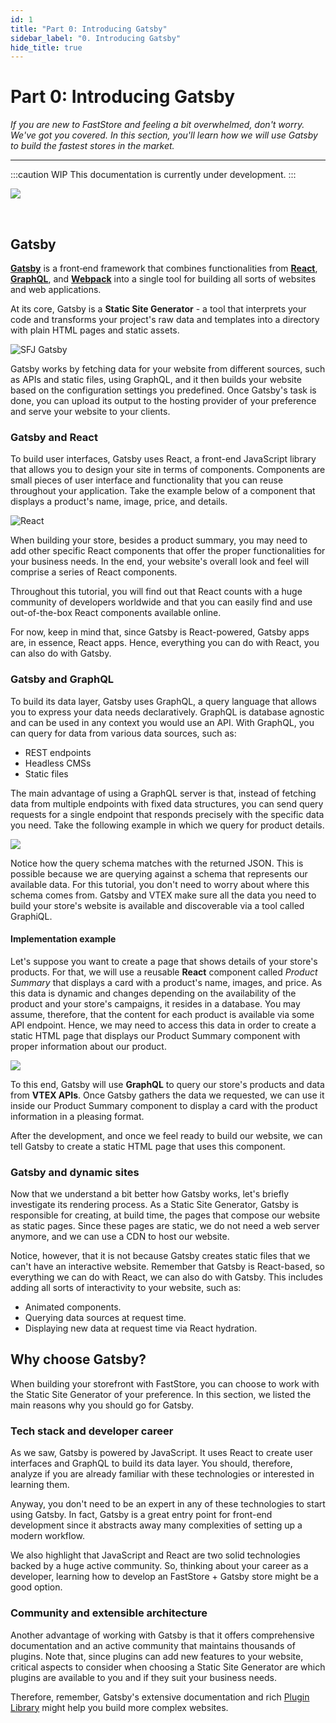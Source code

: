 ```yaml
---
id: 1
title: "Part 0: Introducing Gatsby"
sidebar_label: "0. Introducing Gatsby"
hide_title: true
---
```


# Part 0: Introducing Gatsby

*If you are new to FastStore and feeling a bit overwhelmed, don't worry. We've got you covered. In this section, you'll learn how we will use Gatsby to build the fastest stores in the market.*

---

:::caution WIP
This documentation is currently under development.
:::


![](https://vtexhelp.vtexassets.com/assets/docs/src/technologies___95cb306645c9134458735e56eaace5d9.png)

<br/>

## Gatsby

[**Gatsby**](https://www.gatsbyjs.com/docs/) is a front‑end framework that combines functionalities from [**React**](https://reactjs.org/), [**GraphQL**](https://graphql.org/), and [**Webpack**](https://webpack.js.org/) into a single tool for building all sorts of websites and web applications.

<!----
- Static websites.
- Hybrid websites - websites that are partially static but use hydration to fetch data from external APIs at runtime.
- Progressive Web Applications (PWA).
- Static web applications.
----->

At its core, Gatsby is a **Static Site Generator** - a tool that interprets your code and transforms your project's raw data and templates into a directory with plain HTML pages and static assets.

![SFJ Gatsby](/img/tutorials/gatsby/sfj-gatsby.png)

Gatsby works by fetching data for your website from different sources, such as APIs and static files, using GraphQL, and it then builds your website based on the configuration settings you predefined. Once Gatsby's task is done, you can upload its output to the hosting provider of your preference and serve your website to your clients.

<!---
- Prebuilt HTML pages
- CSS
- JavaScript
- images
- and other static content.
----->

### Gatsby and React

To build user interfaces, Gatsby uses React, a front-end JavaScript library that allows you to design your site in terms of components. Components are small pieces of user interface and functionality that you can reuse throughout your application. Take the example below of a component that displays a product's name, image, price, and details.

![React](/img/tutorials/gatsby/react-component.png)

When building your store, besides a product summary, you may need to add other specific React components that offer the proper functionalities for your business needs. In the end, your website's overall look and feel will comprise a series of React components.

Throughout this tutorial, you will find out that React counts with a huge community of developers worldwide and that you can easily find and use out-of-the-box React components available online.

For now, keep in mind that, since Gatsby is React-powered, Gatsby apps are, in essence, React apps. Hence, everything you can do with React, you can also do with Gatsby.

### Gatsby and GraphQL

To build its data layer, Gatsby uses GraphQL, a query language that allows you to express your data needs declaratively. GraphQL is database agnostic and can be used in any context you would use an API. With GraphQL, you can query for data from various data sources, such as:

- REST endpoints
- Headless CMSs
- Static files

The main advantage of using a GraphQL server is that, instead of fetching data from multiple endpoints with fixed data structures, you can send query requests for a single endpoint that responds precisely with the specific data you need. Take the following example in which we query for product details.

![](/img/tutorials/gatsby/gatsby-graphql.png)

Notice how the query schema matches with the returned JSON. This is possible because we are querying against a schema that represents our available data. For this tutorial, you don't need to worry about where this schema comes from. Gatsby and VTEX make sure all the data you need to build your store's website is available and discoverable via a tool called GraphiQL.

#### Implementation example

Let's suppose you want to create a page that shows details of your store's products. For that, we will use a reusable **React** component called *Product Summary* that displays a card with a product's name, images, and price. As this data is dynamic and changes depending on the availability of the product and your store's campaigns, it resides in a database. You may assume, therefore, that the content for each product is available via some API endpoint. Hence, we may need to access this data in order to create a static HTML page that displays our Product Summary component with proper information about our product.

![](/img/tutorials/gatsby/query-data.png)

To this end, Gatsby will use **GraphQL** to query our store's products and data from **VTEX APIs**. Once Gatsby gathers the data we requested, we can use it inside our Product Summary component to display a card with the product information in a pleasing format.

After the development, and once we feel ready to build our website, we can tell Gatsby to create a static HTML page that uses this component.

### Gatsby and dynamic sites

Now that we understand a bit better how Gatsby works, let's briefly investigate its rendering process. As a Static Site Generator, Gatsby is responsible for creating, at build time, the pages that compose our website as static pages. Since these pages are static, we do not need a web server anymore, and we can use a CDN to host our website.

Notice, however, that it is not because Gatsby creates static files that we can't have an interactive website. Remember that Gatsby is React-based, so everything we can do with React, we can also do with Gatsby. This includes adding all sorts of interactivity to your website, such as:

- Animated components.
- Querying data sources at request time.
- Displaying new data at request time via React hydration.

## Why choose Gatsby?

When building your storefront with FastStore, you can choose to work with the Static Site Generator of your preference. In this section, we listed the main reasons why you should go for Gatsby.

### Tech stack and developer career

As we saw, Gatsby is powered by JavaScript. It uses React to create user interfaces and GraphQL to build its data layer. You should, therefore, analyze if you are already familiar with these technologies or interested in learning them.

Anyway, you don't need to be an expert in any of these technologies to start using Gatsby. In fact, Gatsby is a great entry point for front-end development since it abstracts away many complexities of setting up a modern workflow.

We also highlight that JavaScript and React are two solid technologies backed by a huge active community. So, thinking about your career as a developer, learning how to develop an FastStore + Gatsby store might be a good option.

### Community and extensible architecture

Another advantage of working with Gatsby is that it offers comprehensive documentation and an active community that maintains thousands of plugins. Note that, since plugins can add new features to your website, critical aspects to consider when choosing a Static Site Generator are which plugins are available to you and if they suit your business needs.

Therefore, remember, Gatsby's extensive documentation and rich [Plugin Library](https://www.gatsbyjs.com/plugins) might help you build more complex websites.

<!----
### Data integration

By being GraphQL-based, Gatsby allows you to collect data from any source of your choosing: Markdown, JSON, third-party APIs, and headless CMSs, such as VTEX's.
----->
